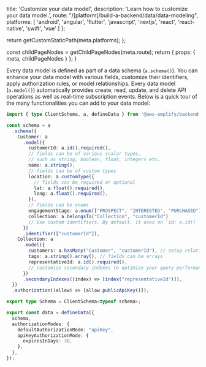 
  title: 'Customize your data model',
  description: 'Learn how to customize your data model.',
  route: "/[platform]/build-a-backend/data/data-modeling",
  platforms: [
    'android',
    'angular',
    'flutter',
    'javascript',
    'nextjs',
    'react',
    'react-native',
    'swift',
    'vue'
  ]
};

  return getCustomStaticPath(meta.platforms);
};

  const childPageNodes = getChildPageNodes(meta.route);
  return {
    props: {
      meta,
      childPageNodes
    }
  };
}


Every data model is defined as part of a data schema (`a.schema()`). You can enhance your data model with various fields, customize their identifiers, apply authorization rules, or model relationships. Every data model (`a.model()`) automatically provides create, read, update, and delete API operations as well as real-time subscription events. Below is a quick tour of the many functionalities you can add to your data model:

```ts
import { type ClientSchema, a, defineData } from '@aws-amplify/backend';

const schema = a
  .schema({
    Customer: a
      .model({
        customerId: a.id().required(),
        // fields can be of various scalar types,
        // such as string, boolean, float, integers etc.
        name: a.string(),
        // fields can be of custom types
        location: a.customType({
          // fields can be required or optional
          lat: a.float().required(),
          long: a.float().required(),
        }),
        // fields can be enums
        engagementStage: a.enum(["PROSPECT", "INTERESTED", "PURCHASED"]),
        collection: a.belongsTo("Collection", "customerId")
        // Use custom identifiers. By default, it uses an `id: a.id()` field
      })
      .identifier(["customerId"]),
    Collection: a
      .model({
        customers: a.hasMany("Customer", "customerId"), // setup relationships between types
        tags: a.string().array(), // fields can be arrays
        representativeId: a.id().required(),
        // customize secondary indexes to optimize your query performance
      })
      .secondaryIndexes((index) => [index("representativeId")]),
  })
  .authorization((allow) => [allow.publicApiKey()]);

export type Schema = ClientSchema<typeof schema>;

export const data = defineData({
  schema,
  authorizationModes: {
    defaultAuthorizationMode: "apiKey",
    apiKeyAuthorizationMode: {
      expiresInDays: 30,
    },
  },
});
```

<Overview childPageNodes={props.childPageNodes} />
